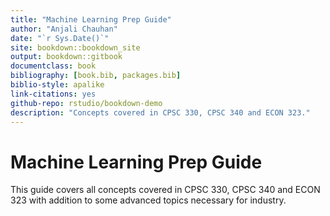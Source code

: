 ```yaml
--- 
title: "Machine Learning Prep Guide"
author: "Anjali Chauhan"
date: "`r Sys.Date()`"
site: bookdown::bookdown_site
output: bookdown::gitbook
documentclass: book
bibliography: [book.bib, packages.bib]
biblio-style: apalike
link-citations: yes
github-repo: rstudio/bookdown-demo
description: "Concepts covered in CPSC 330, CPSC 340 and ECON 323."
---
```


# Machine Learning Prep Guide

This guide covers all concepts covered in CPSC 330, CPSC 340 and ECON 323 with addition to some advanced topics necessary for industry.


<!-- # ```{r eval=FALSE} -->
<!-- # install.packages("bookdown") -->
<!-- # # or the development version -->
<!-- # # devtools::install_github("rstudio/bookdown") -->
<!-- # ``` -->


<!-- # ```{r include=FALSE} -->
<!-- # # automatically create a bib database for R packages -->
<!-- # knitr::write_bib(c( -->
<!-- #   .packages(), 'bookdown', 'knitr', 'rmarkdown' -->
<!-- # ), 'packages.bib') -->
<!-- # ``` -->
